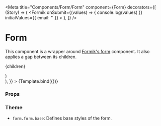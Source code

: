 

<Meta
  title="Components/Form/Form"
  component={Form}
  decorators={[
    (Story) => (
      <Formik
        onSubmit={(values) => {
          console.log(values)
        }}
        initialValues={{ email: '' }}
      >
        <Story />
      </Formik>
    ),
  ]}
/>

# Form

This component is a wrapper around [Formik's form](https://formik.org/docs/api/form) component.
It also applies a gap between its children.

  <Form {...args}>{children}</Form>
)

<Canvas>
  <Story
    name="Default"
    args={{
      children: (
        <>
          <div className="p-4 bg-gray-500" />
          <div className="p-4 bg-gray-100" />
          <div className="p-4 bg-gray-500" />
        </>
      ),
    }}
  >
    {Template.bind({})}
  </Story>
</Canvas>

### Props

<ArgsTable story="Default" />

### Theme

- `form.form.base`: Defines base styles of the form.
